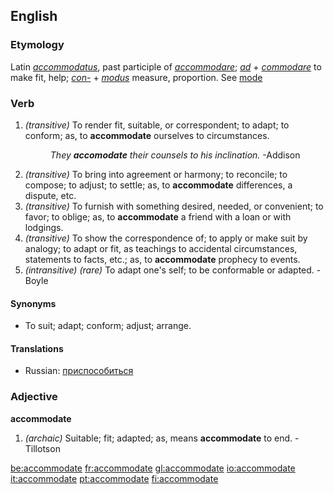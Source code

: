 ==English==

===Etymology===
Latin ''[[accommodatus]]'', past participle of ''[[accommodare]]''; ''[[ad]]'' + ''[[commodare]]'' to make fit, help; ''[[con-]]'' + ''[[modus]]'' measure, proportion. See [[mode]]

===Verb===
{{en-infl-reg-other-e|accommodat|e}}
# ''(transitive)'' To render fit, suitable, or correspondent; to adapt; to conform; as, to '''accommodate''' ourselves to circumstances.
#:''They '''accomodate''' their counsels to his inclination.''  -Addison
# ''(transitive)'' To bring into agreement or harmony; to reconcile; to compose; to adjust; to settle; as, to '''accommodate''' differences, a dispute, etc.
# ''(transitive)'' To furnish with something desired, needed, or convenient; to favor; to oblige; as, to '''accommodate''' a friend with a loan or with lodgings.
# ''(transitive)'' To show the correspondence of; to apply or make suit by analogy; to adapt or fit, as teachings to accidental circumstances, statements to facts, etc.; as, to '''accommodate''' prophecy to events.
# ''(intransitive) (rare)'' To adapt one's self; to be conformable or adapted.  - Boyle

====Synonyms====
*To suit; adapt; conform; adjust; arrange.

====Translations====
*Russian: [[приспособиться]]

===Adjective===
'''accommodate'''

# ''(archaic)'' Suitable; fit; adapted; as, means '''accommodate''' to end.  - Tillotson

{{webster}}

[[be:accommodate]]
[[fr:accommodate]]
[[gl:accommodate]]
[[io:accommodate]]
[[it:accommodate]]
[[pt:accommodate]]
[[fi:accommodate]]